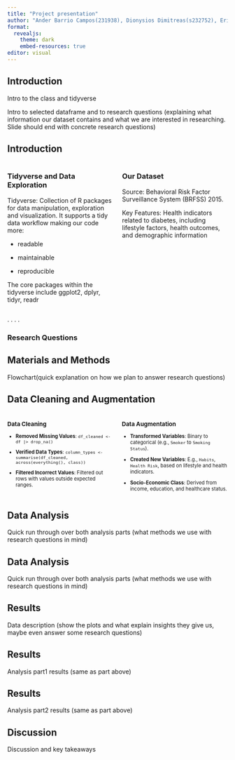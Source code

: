 ```yaml
---
title: "Project presentation"
author: "Ander Barrio Campos(231938), Dionysios Dimitreas(s232752), Erikas Mikužis(s223164), Valeria Tedeschi(s231945), Angeliki Vliora(233059)"
format:
  revealjs:
    theme: dark
    embed-resources: true
editor: visual
---
```


## Introduction

Intro to the class and tidyverse

Intro to selected dataframe and to research questions (explaining what information our dataset contains and what we are interested in researching. Slide should end with concrete research questions)

## Introduction

:::: {.columns}

::: {.column width="50%"}

### Tidyverse and Data Exploration

Tidyverse: Collection of R packages for data manipulation, exploration and visualization. It supports a tidy data workflow making our code more:

-   readable

-   maintainable

-   reproducible

The core packages within the tidyverse include ggplot2, dplyr, tidyr, readr

:::

::: {.column width="50%"}

### Our Dataset

Source: Behavioral Risk Factor Surveillance System (BRFSS) 2015.

Key Features: Health indicators related to diabetes, including lifestyle factors, health outcomes, and demographic information

:::

::::

. . . .

### Research Questions

## Materials and Methods

Flowchart(quick explanation on how we plan to answer research questions)

## Data Cleaning and Augmentation

<div style="display: flex; font-size: 0.8em;">

::: {style="flex: 1; padding-right: 10px;"}
### Data Cleaning

-   **Removed Missing Values**: `df_cleaned <- df |> drop_na()`

-   **Verified Data Types**: `column_types <- summarise(df_cleaned, across(everything(), class))`

-   **Filtered Incorrect Values**: Filtered out rows with values outside expected ranges.

    </div>

    <div style="flex: 1; padding-left: 10px;">

### Data Augmentation

-   **Transformed Variables**: Binary to categorical (e.g., `Smoker` to `Smoking Status`).

-   **Created New Variables**: E.g., `Habits`, `Health Risk`, based on lifestyle and health indicators.

-   **Socio-Economic Class**: Derived from income, education, and healthcare status.

    </div>
:::

## Data Analysis

Quick run through over both analysis parts (what methods we use with research questions in mind)

## Data Analysis

Quick run through over both analysis parts (what methods we use with research questions in mind)

## Results

Data description (show the plots and what explain insights they give us, maybe even answer some research questions)

## Results

Analysis part1 results (same as part above)

## Results

Analysis part2 results (same as part above)

## Discussion

Discussion and key takeaways
